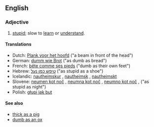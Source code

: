 ==English==

===Adjective===
{{en-adj|-|pos=[[thick]] [[as]] [[a]] [[brick]]}}

# {{simile}} [[stupid]]; slow to [[learn]] or [[understand]].

====Translations====
*Dutch:  [[Plank voor het hoofd]] ("a beam in front of the head")
*German: [[dumm wie Brot]] ("as dumb as bread")
*French: [[bête comme ses pieds]] ("dumb as their own feet")
*Hebrew: [[טיפש כמו נעל]] ("as stupid as a shoe")
*Icelandic: [[nautheimskur]] {{m}}, [[nautheimsk]] {{f}}, [[nautheimskt]] {{n}}
* Slovene: [[neumen kot noč]] {{m}}, [[neumna kot noč]] {{f}}, [[neumno kot noč]] {{n}},  ("as stupid as night")
*Polish: [[głupi jak but]]

====See also====
*[[thick as a pig]]
*[[dumb as an ox]]